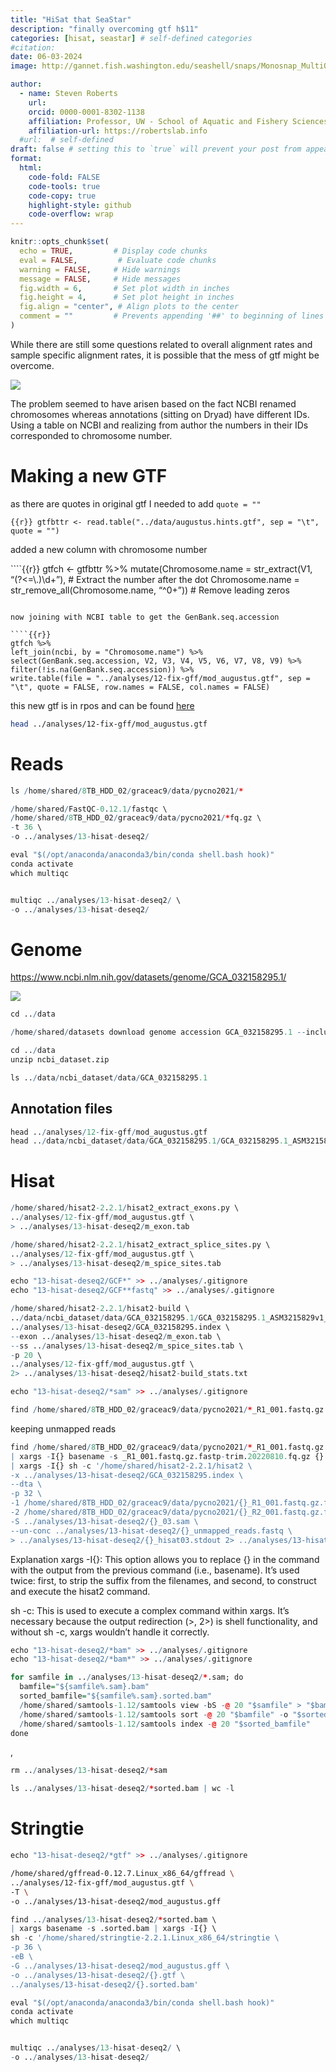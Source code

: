 ```yaml
---
title: "HiSat that SeaStar"
description: "finally overcoming gtf h$11"
categories: [hisat, seastar] # self-defined categories
#citation: 
date: 06-03-2024
image: http://gannet.fish.washington.edu/seashell/snaps/Monosnap_MultiQC_Report_2024-06-03_09-14-54.png # finding a good image

author:
  - name: Steven Roberts
    url: 
    orcid: 0000-0001-8302-1138
    affiliation: Professor, UW - School of Aquatic and Fishery Sciences
    affiliation-url: https://robertslab.info
  #url:  # self-defined
draft: false # setting this to `true` will prevent your post from appearing on your listing page until you're ready!
format:
  html:
    code-fold: FALSE
    code-tools: true
    code-copy: true
    highlight-style: github
    code-overflow: wrap
---
```


```r
knitr::opts_chunk$set(
  echo = TRUE,         # Display code chunks
  eval = FALSE,         # Evaluate code chunks
  warning = FALSE,     # Hide warnings
  message = FALSE,     # Hide messages
  fig.width = 6,       # Set plot width in inches
  fig.height = 4,      # Set plot height in inches
  fig.align = "center", # Align plots to the center
  comment = ""         # Prevents appending '##' to beginning of lines in code analyses
)
```

While there are still some questions related to overall alignment rates and sample specific alignment rates, it is possible that the mess of gtf might be overcome.

![](http://gannet.fish.washington.edu/seashell/snaps/Monosnap_MultiQC_Report_2024-06-03_09-14-54.png)

The problem seemed to have arisen based on the fact NCBI renamed chromosomes whereas annotations (sitting on Dryad) have different IDs. Using a table on NCBI and realizing from author the numbers in their IDs corresponded to chromosome number.

# Making a new GTF

as there are quotes in original gtf I needed to add `quote = ""`

````{{r}}
gtfbttr <- read.table("../data/augustus.hints.gtf", sep = "\t", quote = "")
````

added a new column with chromosome number

````{{r}}
gtfch <- gtfbttr %>%
  mutate(Chromosome.name = str_extract(V1, "(?<=\\.)\\d+"),  # Extract the number after the dot
         Chromosome.name = str_remove_all(Chromosome.name, "^0+"))  # Remove leading zeros

````

now joining with NCBI table to get the GenBank.seq.accession

````{{r}}
gtfch %>%
left_join(ncbi, by = "Chromosome.name") %>%
select(GenBank.seq.accession, V2, V3, V4, V5, V6, V7, V8, V9) %>% filter(!is.na(GenBank.seq.accession)) %>%
write.table(file = "../analyses/12-fix-gff/mod_augustus.gtf", sep = "\t", quote = FALSE, row.names = FALSE, col.names = FALSE)
````

this new gtf is in rpos and can be found [here](https://gannet.fish.washington.edu/seashell/bu-github/paper-pycno-sswd-2021-2022/analyses/12-fix-gff/mod_augustus.gtf)

```bash
head ../analyses/12-fix-gff/mod_augustus.gtf
```

# Reads

```r
ls /home/shared/8TB_HDD_02/graceac9/data/pycno2021/*
```

```r
/home/shared/FastQC-0.12.1/fastqc \
/home/shared/8TB_HDD_02/graceac9/data/pycno2021/*fq.gz \
-t 36 \
-o ../analyses/13-hisat-deseq2/
```

```r
eval "$(/opt/anaconda/anaconda3/bin/conda shell.bash hook)"
conda activate
which multiqc


multiqc ../analyses/13-hisat-deseq2/ \
-o ../analyses/13-hisat-deseq2/
```

# Genome

<https://www.ncbi.nlm.nih.gov/datasets/genome/GCA_032158295.1/>

![](http://gannet.fish.washington.edu/seashell/snaps/Monosnap_Pycnopodia_helianthoides_genome_assembly_ASM3215829v1_-_NCBI_-_NLM_2024-05-25_15-32-13.png)

```r
cd ../data

/home/shared/datasets download genome accession GCA_032158295.1 --include gff3,rna,cds,protein,genome,seq-report
```

```r
cd ../data 
unzip ncbi_dataset.zip
```

```r
ls ../data/ncbi_dataset/data/GCA_032158295.1

```

## Annotation files

```r
head ../analyses/12-fix-gff/mod_augustus.gtf
head ../data/ncbi_dataset/data/GCA_032158295.1/GCA_032158295.1_ASM3215829v1_genomic.fna
```

# Hisat

```r
/home/shared/hisat2-2.2.1/hisat2_extract_exons.py \
../analyses/12-fix-gff/mod_augustus.gtf \
> ../analyses/13-hisat-deseq2/m_exon.tab
```

```r
/home/shared/hisat2-2.2.1/hisat2_extract_splice_sites.py \
../analyses/12-fix-gff/mod_augustus.gtf \
> ../analyses/13-hisat-deseq2/m_spice_sites.tab
```

```r
echo "13-hisat-deseq2/GCF*" >> ../analyses/.gitignore
echo "13-hisat-deseq2/GCF**fastq" >> ../analyses/.gitignore
```

```r
/home/shared/hisat2-2.2.1/hisat2-build \
../data/ncbi_dataset/data/GCA_032158295.1/GCA_032158295.1_ASM3215829v1_genomic.fna \
../analyses/13-hisat-deseq2/GCA_032158295.index \
--exon ../analyses/13-hisat-deseq2/m_exon.tab \
--ss ../analyses/13-hisat-deseq2/m_spice_sites.tab \
-p 20 \
../analyses/12-fix-gff/mod_augustus.gtf \
2> ../analyses/13-hisat-deseq2/hisat2-build_stats.txt
```

```r
echo "13-hisat-deseq2/*sam" >> ../analyses/.gitignore
```

```r
find /home/shared/8TB_HDD_02/graceac9/data/pycno2021/*_R1_001.fastq.gz.fastp-trim.20220810.fq.gz | xargs basename -s _R1_001.fastq.gz.fastp-trim.20220810.fq.gz | xargs -I{} echo {}
```

keeping unmapped reads

```r
find /home/shared/8TB_HDD_02/graceac9/data/pycno2021/*_R1_001.fastq.gz.fastp-trim.20220810.fq.gz \
| xargs -I{} basename -s _R1_001.fastq.gz.fastp-trim.20220810.fq.gz {} \
| xargs -I{} sh -c '/home/shared/hisat2-2.2.1/hisat2 \
-x ../analyses/13-hisat-deseq2/GCA_032158295.index \
--dta \
-p 32 \
-1 /home/shared/8TB_HDD_02/graceac9/data/pycno2021/{}_R1_001.fastq.gz.fastp-trim.20220810.fq.gz \
-2 /home/shared/8TB_HDD_02/graceac9/data/pycno2021/{}_R2_001.fastq.gz.fastp-trim.20220810.fq.gz \
-S ../analyses/13-hisat-deseq2/{}_03.sam \
--un-conc ../analyses/13-hisat-deseq2/{}_unmapped_reads.fastq \
> ../analyses/13-hisat-deseq2/{}_hisat03.stdout 2> ../analyses/13-hisat-deseq2/{}_hisat03.stderr'
```

Explanation xargs -I{}: This option allows you to replace {} in the command with the output from the previous command (i.e., basename).
It's used twice: first, to strip the suffix from the filenames, and second, to construct and execute the hisat2 command.

sh -c: This is used to execute a complex command within xargs.
It's necessary because the output redirection (\>, 2\>) is shell functionality, and without sh -c, xargs wouldn't handle it correctly.

```r
echo "13-hisat-deseq2/*bam" >> ../analyses/.gitignore
echo "13-hisat-deseq2/*bam*" >> ../analyses/.gitignore
```

```r
for samfile in ../analyses/13-hisat-deseq2/*.sam; do
  bamfile="${samfile%.sam}.bam"
  sorted_bamfile="${samfile%.sam}.sorted.bam"
  /home/shared/samtools-1.12/samtools view -bS -@ 20 "$samfile" > "$bamfile"
  /home/shared/samtools-1.12/samtools sort -@ 20 "$bamfile" -o "$sorted_bamfile"
  /home/shared/samtools-1.12/samtools index -@ 20 "$sorted_bamfile"
done
```

,

```r
rm ../analyses/13-hisat-deseq2/*sam
```

```r
ls ../analyses/13-hisat-deseq2/*sorted.bam | wc -l
```

# Stringtie

```r
echo "13-hisat-deseq2/*gtf" >> ../analyses/.gitignore
```

```bash
/home/shared/gffread-0.12.7.Linux_x86_64/gffread \
../analyses/12-fix-gff/mod_augustus.gtf \
-T \
-o ../analyses/13-hisat-deseq2/mod_augustus.gff

```

```r
find ../analyses/13-hisat-deseq2/*sorted.bam \
| xargs basename -s .sorted.bam | xargs -I{} \
sh -c '/home/shared/stringtie-2.2.1.Linux_x86_64/stringtie \
-p 36 \
-eB \
-G ../analyses/13-hisat-deseq2/mod_augustus.gff \
-o ../analyses/13-hisat-deseq2/{}.gtf \
../analyses/13-hisat-deseq2/{}.sorted.bam'
```

```r
eval "$(/opt/anaconda/anaconda3/bin/conda shell.bash hook)"
conda activate
which multiqc


multiqc ../analyses/13-hisat-deseq2/ \
-o ../analyses/13-hisat-deseq2/
```
